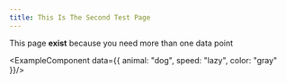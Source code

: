 ```yaml
---
title: This Is The Second Test Page
---
```


This page **exist** because you need more than one data point

<ExampleComponent data={{
animal: "dog",
speed: "lazy",
color: "gray"
}}/>
